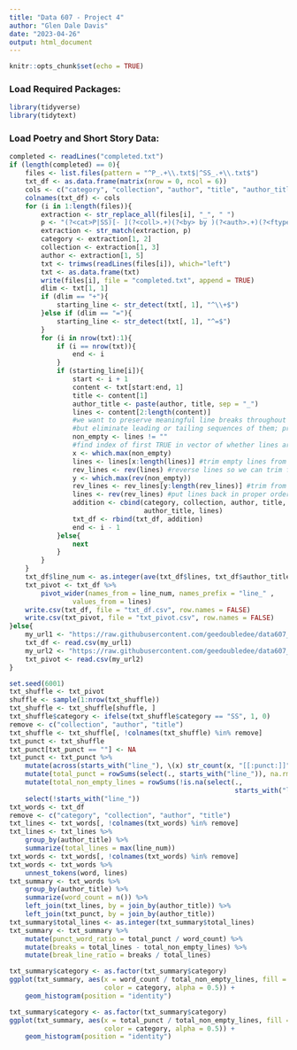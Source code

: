 ```yaml
---
title: "Data 607 - Project 4"
author: "Glen Dale Davis"
date: "2023-04-26"
output: html_document
---
```


```r
knitr::opts_chunk$set(echo = TRUE)
```

### Load Required Packages:

```r
library(tidyverse)
library(tidytext)

```

### Load Poetry and Short Story Data:

```r
completed <- readLines("completed.txt") 
if (length(completed) == 0){
    files <- list.files(pattern = "^P_.+\\.txt$|^SS_.+\\.txt$")
    txt_df <- as.data.frame(matrix(nrow = 0, ncol = 6))
    cols <- c("category", "collection", "author", "title", "author_title", "lines")
    colnames(txt_df) <- cols
    for (i in 1:length(files)){
        extraction <- str_replace_all(files[i], "_", " ")
        p <- "(?<cat>P|SS)[- ](?<coll>.+)(?<by> by )(?<auth>.+)(?<ftype> Altered\\.txt)"
        extraction <- str_match(extraction, p)
        category <- extraction[1, 2]
        collection <- extraction[1, 3]
        author <- extraction[1, 5]
        txt <- trimws(readLines(files[i]), which="left")
        txt <- as.data.frame(txt)
        write(files[i], file = "completed.txt", append = TRUE)
        dlim <- txt[1, 1]
        if (dlim == "+"){
            starting_line <- str_detect(txt[, 1], "^\\+$")
        }else if (dlim == "="){
            starting_line <- str_detect(txt[, 1], "^=$")
        }
        for (i in nrow(txt):1){
            if (i == nrow(txt)){
                end <- i
            }
            if (starting_line[i]){
                start <- i + 1
                content <- txt[start:end, 1]
                title <- content[1]
                author_title <- paste(author, title, sep = "_")
                lines <- content[2:length(content)]
                #we want to preserve meaningful line breaks throughout the text
                #but eliminate leading or tailing sequences of them; process follows
                non_empty <- lines != ""
                #find index of first TRUE in vector of whether lines are not empty
                x <- which.max(non_empty) 
                lines <- lines[x:length(lines)] #trim empty lines from front only
                rev_lines <- rev(lines) #reverse lines so we can trim from back
                y <- which.max(rev(non_empty)) 
                rev_lines <- rev_lines[y:length(rev_lines)] #trim from back
                lines <- rev(rev_lines) #put lines back in proper order
                addition <- cbind(category, collection, author, title,
                                  author_title, lines)
                txt_df <- rbind(txt_df, addition)
                end <- i - 1
            }else{
                next
            }
        }
    }
    txt_df$line_num <- as.integer(ave(txt_df$lines, txt_df$author_title, FUN = seq_along))
    txt_pivot <- txt_df %>%
        pivot_wider(names_from = line_num, names_prefix = "line_" ,
                values_from = lines)
    write.csv(txt_df, file = "txt_df.csv", row.names = FALSE)
    write.csv(txt_pivot, file = "txt_pivot.csv", row.names = FALSE)
}else{
    my_url1 <- "https://raw.githubusercontent.com/geedoubledee/data607_project4/main/txt_df.csv"
    txt_df <- read.csv(my_url1)
    my_url2 <- "https://raw.githubusercontent.com/geedoubledee/data607_project4/main/txt_pivot.csv"
    txt_pivot <- read.csv(my_url2)
}

```

```r
set.seed(6001)
txt_shuffle <- txt_pivot
shuffle <- sample(1:nrow(txt_shuffle))
txt_shuffle <- txt_shuffle[shuffle, ]
txt_shuffle$category <- ifelse(txt_shuffle$category == "SS", 1, 0)
remove <- c("collection", "author", "title")
txt_shuffle <- txt_shuffle[, !colnames(txt_shuffle) %in% remove]
txt_punct <- txt_shuffle
txt_punct[txt_punct == ""] <- NA
txt_punct <- txt_punct %>%
    mutate(across(starts_with("line_"), \(x) str_count(x, "[[:punct:]]"))) %>%
    mutate(total_punct = rowSums(select(., starts_with("line_")), na.rm = TRUE)) %>%
    mutate(total_non_empty_lines = rowSums(!is.na(select(.,
                                                         starts_with("line_"))))) %>%
    select(!starts_with("line_"))
txt_words <- txt_df
remove <- c("category", "collection", "author", "title")
txt_lines <- txt_words[, !colnames(txt_words) %in% remove]
txt_lines <- txt_lines %>%
    group_by(author_title) %>%
    summarize(total_lines = max(line_num))
txt_words <- txt_words[, !colnames(txt_words) %in% remove]
txt_words <- txt_words %>%
    unnest_tokens(word, lines)
txt_summary <- txt_words %>%
    group_by(author_title) %>%
    summarize(word_count = n()) %>%
    left_join(txt_lines, by = join_by(author_title)) %>%
    left_join(txt_punct, by = join_by(author_title))
txt_summary$total_lines <- as.integer(txt_summary$total_lines)
txt_summary <- txt_summary %>%
    mutate(punct_word_ratio = total_punct / word_count) %>%
    mutate(breaks = total_lines - total_non_empty_lines) %>%
    mutate(break_line_ratio = breaks / total_lines)

```

```r
txt_summary$category <- as.factor(txt_summary$category)
ggplot(txt_summary, aes(x = word_count / total_non_empty_lines, fill = category,
                        color = category, alpha = 0.5)) + 
    geom_histogram(position = "identity")

```

```r
txt_summary$category <- as.factor(txt_summary$category)
ggplot(txt_summary, aes(x = total_punct / total_non_empty_lines, fill = category,
                        color = category, alpha = 0.5)) + 
    geom_histogram(position = "identity")

```

